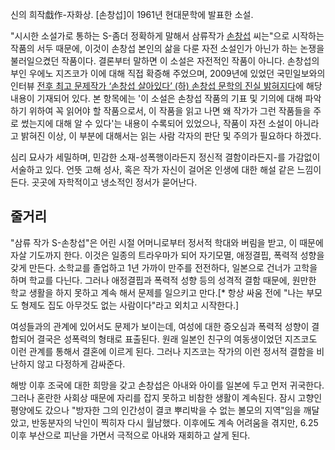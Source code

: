 신의 희작戱作-자화상. [손창섭]이 1961년 현대문학에 발표한 소설.

"시시한 소설가로 통하는 S-좀더 정확하게 말해서 삼류작가 [[손창섭]] 씨는"으로 시작하는 작품의 서두 때문에, 이것이 손창섭 본인의 삶을 다룬 자전 소설인가 아닌가 하는 논쟁을 불러일으켰던 작품이다. 결론부터 말하면 이 소설은 자전적인 작품이 아니다. 손창섭의 부인 우에노 지즈코가 이에 대해 직접 확증해 주었으며, 2009년에 있었던 국민일보와의 인터뷰 [http://news.kmib.co.kr/article/view.asp?arcid=0921197859&code=13110000&sid1=cul&sid2=0004 전후 최고 문제작가 ‘손창섭 살아있다’ (하) 손창섭 문학의 진실 밝혀지다]에 해당 내용이 기재되어 있다. 본 항목에는 '이 소설은 손창섭 작품의 기표 및 기의에 대해 파악하기 위하여 꼭 읽어야 할 작품으로서, 이 작품을 읽고 나면 왜 작가가 그런 작품들을 주로 썼는지에 대해 알 수 있다'는 내용이 수록되어 있었으나, 작품이 자전 소설이 아니라고 밝혀진 이상, 이 부분에 대해서는 읽는 사람 각자의 판단 및 주의가 필요하다 하겠다.

심리 묘사가 세밀하며, 민감한 소재-성폭행이라든지 정신적 결함이라든지-를 가감없이 서술하고 있다. 언뜻 고해 성사, 혹은 작가 자신이 걸어온 인생에 대한 해설 같은 느낌이 든다. 곳곳에 자학적이고 냉소적인 정서가 묻어난다.

== 줄거리 ==
"삼류 작가 S-손창섭"은 어린 시절 어머니로부터 정서적 학대와 버림을 받고, 이 때문에 자살 기도까지 한다. 이것은 일종의 트라우마가 되어 자기모멸, 애정결핍, 폭력적 성향을 갖게 만든다. 소학교를 졸업하고 1년 가까이 만주를 전전하다, 일본으로 건너가 고학을 하며 학교를 다닌다. 그러나 애정결핍과 폭력적 성향 등의 성격적 결함 때문에, 원만한 학교 생활을 하지 못하고 계속 해서 문제를 일으키고 만다.[* 항상 싸움 전에 "나는 부모도 형제도 집도 아무것도 없는 사람이다"라고 외치고 시작한다.]

여성들과의 관계에 있어서도 문제가 보이는데, 여성에 대한 증오심과 폭력적 성향이 결합되어 결국은 성폭력의 형태로 표출된다. 원래 일본인 친구의 여동생이었던 지즈코도 이런 관계를 통해서 결혼에 이르게 된다. 그러나 지즈코는 작가의 이런 정서적 결함을 비난하지 않고 다정하게 감싸준다.

해방 이후 조국에 대한 희망을 갖고 손창섭은 아내와 아이를 일본에 두고 먼저 귀국한다. 그러나 혼란한 사회상 때문에 자리를 잡지 못하고 비참한 생활이 계속된다. 잠시 고향인 평양에도 갔으나 "방자한 그의 인간성이 결코 뿌리박을 수 없는 볼모의 지역"임을 깨달았고, 반동분자의 낙인이 찍히자 다시 월남했다. 이후에도 계속 어려움을 겪지만, 6.25 이후 부산으로 피난을 가면서 극적으로 아내와 재회하고 살게 된다.
